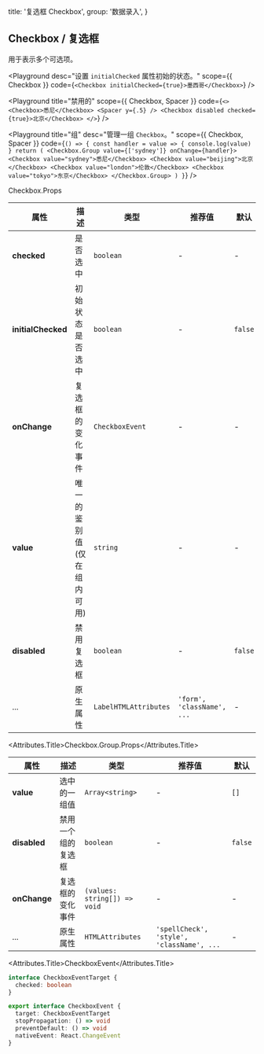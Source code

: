 
  title: '复选框 Checkbox',
  group: '数据录入',
}

## Checkbox / 复选框

用于表示多个可选项。


<Playground
  desc="设置 `initialChecked` 属性初始的状态。"
  scope={{ Checkbox }}
  code={`
  <Checkbox initialChecked={true}>墨西哥</Checkbox>
`} />

<Playground
  title="禁用的"
  scope={{ Checkbox, Spacer }}
  code={`
<>
  <Checkbox>悉尼</Checkbox>
  <Spacer y={.5} />
  <Checkbox disabled checked={true}>北京</Checkbox>
</>
`} />

<Playground
  title="组"
  desc="管理一组 `Checkbox`。"
  scope={{ Checkbox, Spacer }}
  code={`
() => {
  const handler = value => {
    console.log(value)
  }
  return (
    <Checkbox.Group value={['sydney']} onChange={handler}>
      <Checkbox value="sydney">悉尼</Checkbox>
      <Checkbox value="beijing">北京</Checkbox>
      <Checkbox value="london">伦敦</Checkbox>
      <Checkbox value="tokyo">东京</Checkbox>
    </Checkbox.Group>
  )
}
`} />

<Attributes edit="/pages/zh-cn/components/checkbox.mdx">
<Attributes.Title>Checkbox.Props</Attributes.Title>

| 属性 | 描述 | 类型 | 推荐值 | 默认
| ---------- | ---------- | ---- |  -------------- | ------ |
| **checked** | 是否选中 | `boolean` | - | - |
| **initialChecked** | 初始状态是否选中 | `boolean` | - | `false` |
| **onChange** | 复选框的变化事件 | `CheckboxEvent` | - | - |
| **value** | 唯一的鉴别值 (仅在组内可用) | `string` | - | - |
| **disabled** | 禁用复选框 | `boolean` | - | `false` |
| ... | 原生属性 | `LabelHTMLAttributes` | `'form', 'className', ...` | - |

<Attributes.Title>Checkbox.Group.Props</Attributes.Title>

| 属性 | 描述 | 类型 | 推荐值 | 默认
| ---------- | ---------- | ---- |  -------------- | ------ |
| **value** | 选中的一组值 | `Array<string>` | - | `[]` |
| **disabled** | 禁用一个组的复选框 | `boolean` | - | `false` |
| **onChange** | 复选框的变化事件 | `(values: string[]) => void` | - | - |
| ... | 原生属性 | `HTMLAttributes` | `'spellCheck', 'style', 'className', ...` | - |

<Attributes.Title>CheckboxEvent</Attributes.Title>

```ts
interface CheckboxEventTarget {
  checked: boolean
}

export interface CheckboxEvent {
  target: CheckboxEventTarget
  stopPropagation: () => void
  preventDefault: () => void
  nativeEvent: React.ChangeEvent
}
```

</Attributes>

